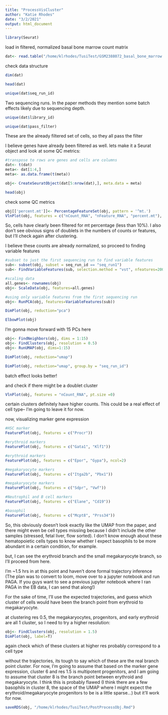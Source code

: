 ```yaml
---
title: "ProcessVisCluster"
author: "Katie Rhodes"
date: "3/2/2021"
output: html_document
---
```


```r
library(Seurat)
```

load in filtered, normalized basal bone marrow count matrix
```r
dat<- read.table("/home/klrhodes/TusiTest/GSM2388072_basal_bone_marrow.filtered_normalized_counts.csv.gz", header=T, row.names=1, sep = ",")
```

check data structure
```r
dim(dat)
```

```r
head(dat)
```

```r
unique(dat$seq_run_id)
```
Two sequencing runs. In the paper methods they mention some batch effects likely due to sequencing depth.
```r
unique(dat$library_id)
```

```r
unique(dat$pass_filter)
```
These are the already filtered set of cells, so they all pass the filter

I believe genes have already been filtered as well.  lets make it a Seurat object and look at some QC metrics:

```r
#transpose to rows are genes and cells are columns
dat<- t(dat)
meta<- dat[1:4,]
meta<- as.data.frame(t(meta))

obj<- CreateSeuratObject(dat[5:nrow(dat),], meta.data = meta)
```

```r
head(obj)
```

check some QC metrics
```r
obj[['percent.mt']]<- PercentageFeatureSet(obj, pattern = '^mt.')
VlnPlot(obj, features = c("nCount_RNA", "nFeature_RNA", "percent.mt"), pt.size = 0.2)
```

So, cells have clearly been filtered for mt percentage (less than 10%). I also don't see obvious signs of doublets in the numbers of counts or features, but I'll check again after clustering. 

I believe these counts are already normalized, so proceed to finding variable features
```r
#subset to just the first sequencing run to find variable features
sub<- subset(obj, subset = seq_run_id == "seq_run1")
sub<- FindVariableFeatures(sub, selection.method = "vst", nfeatures=2000)
```

```r
#scaling data
all.genes<- rownames(obj)
obj<- ScaleData(obj, features=all.genes)
```

```r
#using only variable features from the first sequencing run
obj<- RunPCA(obj, features=VariableFeatures(sub))
```

```r
DimPlot(obj, reduction="pca")
```

```r
ElbowPlot(obj)
```

I'm gonna move forward with 15 PCs here

```r
obj<- FindNeighbors(obj, dims = 1:15)
obj<- FindClusters(obj, resolution = 0.5)
obj<- RunUMAP(obj, dims=1:15)
```
```r
DimPlot(obj, reduction="umap")
```

```r
DimPlot(obj, reduction="umap", group.by = "seq_run_id")
```

batch effect looks better!

and check if there might be a doublet cluster
```r
VlnPlot(obj, features = "nCount_RNA", pt.size =0)
```
certain clusters definitely have higher counts. This could be a real effect of cell type-- I'm going to leave it for now. 

now, visualizing marker gene expression
```r
#HSC marker
FeaturePlot(obj, features = c("Procr"))
```


```r
#erythroid markers
FeaturePlot(obj, features = c("Gata1", "Klf1"))
```

```r
#erythroid markers
FeaturePlot(obj, features = c("Epor", "Gypa"), ncol=2)
```

```r
#megakaryocyte markers
FeaturePlot(obj, features = c("Itga2b", "Pbx1"))
```

```r
#megakaryocyte markers
FeaturePlot(obj, features = c("Sdpr", "Vwf"))
```

```r
#Neutrophil and B cell markers
FeaturePlot(obj, features = c("Elane", "Cd19"))
```

```r
#basophil
FeaturePlot(obj, features = c("Mcpt8", "Prss34"))
```

So, this obviously doesn't look exactly like the UMAP from the paper, and there might even be cell types missiing because I didn't include the other samples (stressed, fetal liver, flow sorted). I don't know enough about these hematopoietic cells types to know whether I expect basophils to be more abundant in a certain condition, for example. 

but, I can see the erythroid branch and the small megakaryocyte branch, so I'll proceed from here. 

I'm ~1.5 hrs in at this point and haven't done formal trajectory inference (The plan was to convert to loom, move over to a jupyter notebook and run PAGA. If you guys want to see a previous jupyter notebook where I ran PAGA in the EB data, I can send that along!)

For the sake of time, I'll use the expected trajectories, and guess which cluster of cells would have been the branch point from erythroid to megakaryocyte. 

at clustering res 0.5, the megakaryocytes, progenitors, and early erythroid are all 1 cluster, so I need to try a higher resolution:

```r
obj<- FindClusters(obj, resolution = 1.5)
DimPlot(obj, label=T)
```
again check which of these clusters at higher res probably correspond to a cell type

without the trajectories, its tough to say which of these are the real branch point cluster. For now, I'm going to assume that based on the marker gene expression, cluster 6 and res 1.5 is multipotent progenitors, and I am going to assume that cluster 8 is the branch point between erythroid and megakaryocyte. I think this is probably flawed (I think there are a few basophils in cluster 8, the space of the UMAP where I might expect the erythroid/megakaryocyte progenitors to be is a little sparse...) but it'll work for now. 

```r
saveRDS(obj, "/home/klrhodes/TusiTest/PostProcessObj.Rmd")
```


